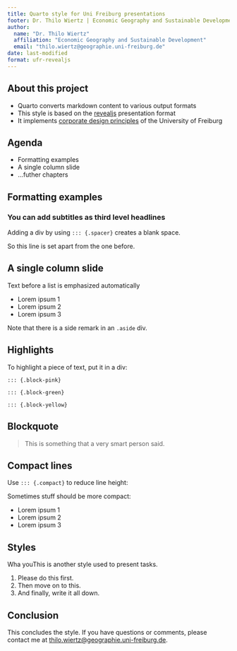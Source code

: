 ```yaml
---
title: Quarto style for Uni Freiburg presentations
footer: Dr. Thilo Wiertz | Economic Geography and Sustainable Development | 2024
author: 
  name: "Dr. Thilo Wiertz"
  affiliation: "Economic Geography and Sustainable Development"
  email: "thilo.wiertz@geographie.uni-freiburg.de"
date: last-modified
format: ufr-revealjs
---
```


## About this project
 
- Quarto converts markdown content to various output formats
- This style is based on the [revealjs](https://revealjs.com) presentation format
- It implements [corporate design principles](https://cd.uni-freiburg.de) of the University of Freiburg


## Agenda 

::: {.agenda}
- Formatting examples
- A single column slide
- ...futher chapters
:::

## Formatting examples
### You can add subtitles as third level headlines

Adding a div by using `::: {.spacer}` creates a blank space.

::: {.spacer}
:::

So this line is set apart from the one before.

## A single column slide

Text before a list is emphasized automatically

- Lorem ipsum 1
- Lorem ipsum 2
- Lorem ipsum 3

::: {.aside}
Note that there is a side remark in an `.aside` div.
:::

## Highlights

To highlight a piece of text, put it in a div:

::: {.block-pink}
`::: {.block-pink}`
:::

::: {.block-green}
`::: {.block-green}`
:::

::: {.block-yellow}
`::: {.block-yellow}`
:::

## Blockquote

> This is something that a very smart person said.

## Compact lines

Use `::: {.compact}` to reduce line height:

::: {.spacer}
:::

::: {.compact}
Sometimes stuff should be more compact:

- Lorem ipsum 1
- Lorem ipsum 2
- Lorem ipsum 3
:::


## Styles {type=task}

Wha youThis is another style used to present tasks.

1. Please do this first.
2. Then move on to this.
3. And finally, write it all down.

## Conclusion {type=conclusion}

This concludes the style. If you have questions or comments, please contact me at [thilo.wiertz@geographie.uni-freiburg.de](mailto:thilo.wiertz@geographie.uni-freiburg.de).
